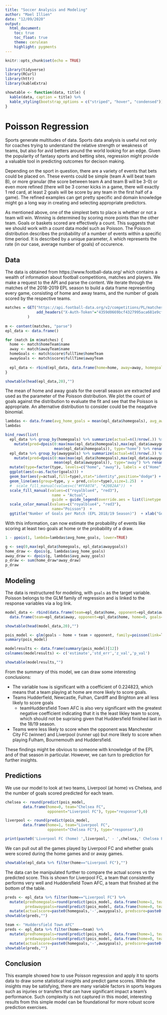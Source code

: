 ```yaml
---
title: "Soccer Analysis and Modeling"
author: "Mael Illien"
date: "12/09/2020"
output:
  html_document:
    toc: true
    toc_float: true
    theme: cerulean
    highlight: pygments
---
```


```r
knitr::opts_chunk$set(echo = TRUE)
```

```r
library(tidyverse)
library(RCurl)
library(httr)
library(kableExtra)

showtable <- function(data, title) {
  kable(data, caption = title) %>%
  kable_styling(bootstrap_options = c("striped", "hover", "condensed"))
}
```

# Poisson Regression

Sports generate multitudes of data. Sports data analysis is useful not only for coaches trying to understand the relative strength or weakness of teams, but also for avid betters around the world looking for an edge. Given the popularity of fantasy sports and betting sites, regression might provide a valuable tool in predicting outcomes for decison making.

Depending on the sport in question, there are a variety of events that bets could be placed on. These events could be simple (team A will beat team B), or more granular (the score between team A and team B will be 3-0) or even more refined (there will be 3 corner kicks in a game, there will exactly 1 red card, at least 2 goals will be score by any team in the first half of a game). The refined examples can get pretty specific and domain knowledge might go a long way in creating and selecting appropriate predictors. 

As mentioned above, one of the simplest bets to place is whether or not a team will win. Winning is determined by scoring more points than the other team. Goals or baskets scored are effectively a count.  This suggests that we should work with a count data model such as Poisson. The Poisson distribution describes the probability of a number of events within a specific time period. It is described by a unique parameter, $\lambda$ which represents the rate (in our case, average number of goals) of occurence. 

## Data

The data is obtained from https://www.football-data.org/ which contains a wealth of information about football competitions, matches and players. We make a request to the API and parse the content. We iterate through the matches of the 2018-2019 EPL season to build a data frame representing every game, consisting of home and away teams, and the number of goals scored by the respective teams.

```r
matches = GET("https://api.football-data.org/v2/competitions/PL/matches?season=2018",
              add_headers("X-Auth-Token"="4359d0669bcf4327995aca681e9cf9e2")
          )
          
m <- content(matches, "parse")
epl_data <- data.frame()

for (match in m$matches) {
  home <- match$homeTeam$name
  away <- match$awayTeam$name
  homeGoals <- match$score$fullTime$homeTeam
  awayGoals <- match$score$fullTime$awayTeam
  
  epl_data <- rbind(epl_data, data.frame(home=home, away=away, homegoals=homeGoals, awaygoals=awayGoals))
}

showtable(head(epl_data,20),"")
```

The mean of home and away goals for the overall season are extracted and used as the parameter of the Poisson distribution.  We plot the count of goals against the distribution to evaluate the fit and see that the Poisson is appropriate. An alternative distribution to consider could be the neagative binomial.

```r
lambdas <- data.frame(avg_home_goals = mean(epl_data$homegoals), avg_away_goals = mean(epl_data$awaygoals))
lambdas
```

```r
bind_rows(list(
  epl_data %>% group_by(homegoals) %>% summarize(actual=n()/nrow(.)) %>% 
    mutate(pred=dpois(0:max(max(epl_data$homegoals),max(epl_data$awaygoals)), 
                      mean(epl_data$homegoals)), type="home") %>% rename(goals=homegoals),
  epl_data %>% group_by(awaygoals) %>% summarize(actual=n()/nrow(.)) %>% 
    mutate(pred=dpois(0:max(max(epl_data$homegoals),max(epl_data$awaygoals)),
                      mean(epl_data$awaygoals)), type="away") %>% rename(goals=awaygoals))) %>%
  mutate(type=factor(type, levels=c("home", "away"), labels = c("Home", "Away"))) %>%
  ggplot(aes(x=as.factor(goals))) + 
  geom_bar(aes(y=actual,fill=type),stat="identity",position="dodge") +
  geom_line(aes(group=type, y = pred,color=type),size=1.25)  +
  #  scale_fill_manual(values=c("#FFA07A", "#20B2AA"))  +
  scale_fill_manual(values=c("royalblue4", "red3"), 
                     name = "Actual",
                     guide = guide_legend(override.aes = list(linetype = c(0,1)))) +
  scale_color_manual(values=c("royalblue4", "red3"),
                     name="Poisson")  +
  ggtitle("Number of Goals per Match (EPL 2018/19 Season)")  + xlab("Goals per Match") + ylab("Proportion of Matches")
```


With this information, can now estimate the probability of events like scoring at least two goals at home or the probability of a draw.

```r
1 - ppois(1, lambda=lambdas$avg_home_goals, lower=TRUE)
```

```r
g <- seq(0,max(epl_data$homegoals, epl_data$awaygoals))
home_draw <- dpois(g, lambdas$avg_home_goals)
away_draw <- dpois(g, lambdas$avg_away_goals)
p_draw <- sum(home_draw*away_draw)
p_draw
```

## Modeling

The data is restructured for modeling, with `goals` as the target variable. Poisson belongs to the GLM family of regression and is linked to the response variables via a log link. 

```r
model_data <- rbind(data.frame(team=epl_data$home, opponent=epl_data$away, home=1, goals=epl_data$homegoals),
  data.frame(team=epl_data$away, opponent=epl_data$home, home=0, goals=epl_data$awaygoals))

showtable(head(model_data,20),"")
```

```r
pois_model <- glm(goals ~ home + team + opponent, family=poisson(link=log), data=model_data)
summary(pois_model)
```

```r
modelresults <- data.frame(summary(pois_model)[12])
colnames(modelresults) <- c('estimate','std_err','z_val','p_val')

showtable(modelresults,"")
```


From the summary of this model, we can draw some interesting conclusions: 

* The variable `home` is significant with a coefficient of 0.224823, which means that a team playing at home are more likely to score goals.
* Teams Hudderfield, Newcastle, Fulhan, Cardiff and Brighton are all less likely to score goals
  + teamHuddersfield Town AFC is also very significant with the greatest negative coefficient indicating that it is the least likley team to score, which should not be suprising given that Huddersfield finished last in the 18/19 season.
* Teams were less likely to score when the opponent was Manchester City FC (winner) and Liverpool (runner up) but more likely to score when playing Fulham, Bournemouth and Huddersfield.

These findings might be obvious to someone with knowledge of the EPL and of that season in particular. However, we can turn to prediction for further insights.


## Predictions

We use our model to look at two teams, Liverpool (at home) vs Chelsea, and the number of goals scored predicted for each team. 

```r
chelsea <- round(predict(pois_model, 
        data.frame(home=0, team="Chelsea FC", 
                   opponent="Liverpool FC"), type="response"),0)

liverpool <- round(predict(pois_model, 
        data.frame(home=1, team="Liverpool FC", 
                   opponent="Chelsea FC"), type="response"),0)

print(paste0('Liverpool FC (home) ',liverpool,' - ',chelsea,' Chelsea FC (away)'))
```

We can pull out all the games played by Liverpool FC and whether goals were scored during the home games and or away games. 

```r
showtable(epl_data %>% filter(home=="Liverpool FC"),"")
```

The data can be manipulated further to compare the actual scores vs the predicted score. This is shown for Liverpool FC, a team that consistently performs very well and Huddersfield Town AFC, a team that finished at the bottom of the table.

```r
preds <- epl_data %>% filter(home=="Liverpool FC") %>% 
  mutate(predhomegoals=round(predict(pois_model, data.frame(home=1, team="Liverpool FC", opponent=away), type="response"),0),
         predawaygoals=round(predict(pois_model, data.frame(home=0, team=away, opponent="Liverpool FC"), type="response"),0)) %>%
  mutate(actualscore=paste0(homegoals,'-',awaygoals), predscore=paste0(predhomegoals,'-',predawaygoals)) %>% select(-c(homegoals:predawaygoals))
showtable(preds,"")
```

```r
team <- "Huddersfield Town AFC"
preds <- epl_data %>% filter(home==team) %>% 
  mutate(predhomegoals=round(predict(pois_model, data.frame(home=1, team=team, opponent=away), type="response"),0),
         predawaygoals=round(predict(pois_model, data.frame(home=0, team=away, opponent=team), type="response"),0)) %>%
  mutate(actualscore=paste0(homegoals,'-',awaygoals), predscore=paste0(predhomegoals,'-',predawaygoals)) %>% select(-c(homegoals:predawaygoals))
showtable(preds,"")
```

## Conclusion

This example showed how to use Poisson regression and apply it to sports data to draw some statistical insights and predict game scores. While the insights may be satisfying, there are many variable factors in sports leagues such as injuries or transfers that can have significant impact a team's performance. Such complexity is not captured in this model, interesting results from this simple model can be foundational for more robust score prediction exercises.



